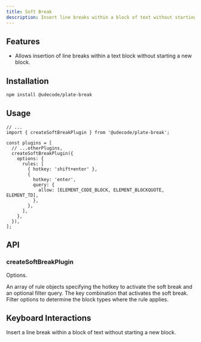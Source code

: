 ```yaml
---
title: Soft Break
description: Insert line breaks within a block of text without starting a new block.
---
```


<ComponentPreview name="playground-demo" id="softbreak" />

<PackageInfo>

## Features

- Allows insertion of line breaks within a text block without starting a new block.

</PackageInfo>

## Installation

```bash
npm install @udecode/plate-break
```

## Usage

```tsx
// ...
import { createSoftBreakPlugin } from '@udecode/plate-break';

const plugins = [
  // ...otherPlugins,
  createSoftBreakPlugin({
    options: {
      rules: [
        { hotkey: 'shift+enter' },
        {
          hotkey: 'enter',
          query: {
            allow: [ELEMENT_CODE_BLOCK, ELEMENT_BLOCKQUOTE, ELEMENT_TD],
          },
        },
      ],
    },
  }),
];
```

## API

### createSoftBreakPlugin

<APIAttributes>

Options.

<APIItem name="rules" type="object[]" optional>
An array of rule objects specifying the hotkey to activate the soft break and an optional filter query.
<APISubList>
<APISubListItem parent="rules" name="hotkey" type="string">
The key combination that activates the soft break.
</APISubListItem>
<APISubListItem parent="rules" name="query" type="QueryNodeOptions" optional>
Filter options to determine the block types where the rule applies.
</APISubListItem>
</APISubList>
</APIItem>
</APIAttributes>

## Keyboard Interactions

<KeyTable>
  <KeyTableItem hotkey="Shift + Enter">
    Insert a line break within a block of text without starting a new block.
  </KeyTableItem>
</KeyTable>
